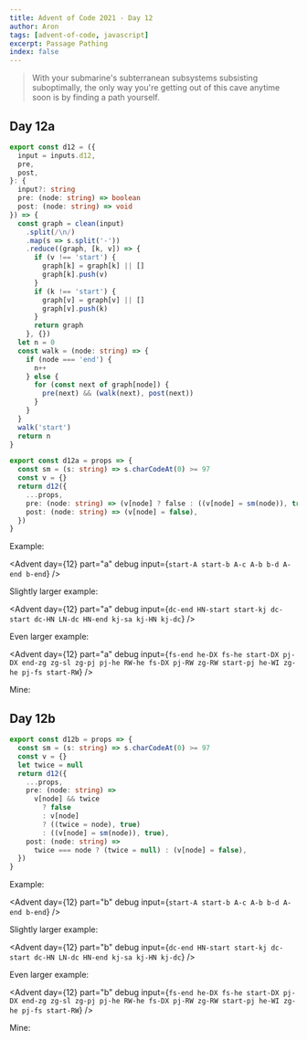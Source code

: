 ```yaml
---
title: Advent of Code 2021 - Day 12
author: Aron
tags: [advent-of-code, javascript]
excerpt: Passage Pathing
index: false
---
```


> With your submarine's subterranean subsystems subsisting suboptimally, the
> only way you're getting out of this cave anytime soon is by finding a path
> yourself.

## Day 12a

```typescript
export const d12 = ({
  input = inputs.d12,
  pre,
  post,
}: {
  input?: string
  pre: (node: string) => boolean
  post: (node: string) => void
}) => {
  const graph = clean(input)
    .split(/\n/)
    .map(s => s.split('-'))
    .reduce((graph, [k, v]) => {
      if (v !== 'start') {
        graph[k] = graph[k] || []
        graph[k].push(v)
      }
      if (k !== 'start') {
        graph[v] = graph[v] || []
        graph[v].push(k)
      }
      return graph
    }, {})
  let n = 0
  const walk = (node: string) => {
    if (node === 'end') {
      n++
    } else {
      for (const next of graph[node]) {
        pre(next) && (walk(next), post(next))
      }
    }
  }
  walk('start')
  return n
}

export const d12a = props => {
  const sm = (s: string) => s.charCodeAt(0) >= 97
  const v = {}
  return d12({
    ...props,
    pre: (node: string) => (v[node] ? false : ((v[node] = sm(node)), true)),
    post: (node: string) => (v[node] = false),
  })
}
```

Example:

<Advent day={12} part="a" debug input={`
start-A
start-b
A-c
A-b
b-d
A-end
b-end
`} />

Slightly larger example:

<Advent day={12} part="a" debug input={`
dc-end
HN-start
start-kj
dc-start
dc-HN
LN-dc
HN-end
kj-sa
kj-HN
kj-dc
`} />

Even larger example:

<Advent day={12} part="a" debug input={`
fs-end
he-DX
fs-he
start-DX
pj-DX
end-zg
zg-sl
zg-pj
pj-he
RW-he
fs-DX
pj-RW
zg-RW
start-pj
he-WI
zg-he
pj-fs
start-RW
`} />

Mine:

<Advent day={12} part="a" debug />

## Day 12b

```typescript
export const d12b = props => {
  const sm = (s: string) => s.charCodeAt(0) >= 97
  const v = {}
  let twice = null
  return d12({
    ...props,
    pre: (node: string) =>
      v[node] && twice
        ? false
        : v[node]
        ? ((twice = node), true)
        : ((v[node] = sm(node)), true),
    post: (node: string) =>
      twice === node ? (twice = null) : (v[node] = false),
  })
}
```

Example:

<Advent day={12} part="b" debug input={`
start-A
start-b
A-c
A-b
b-d
A-end
b-end
`} />

Slightly larger example:

<Advent day={12} part="b" debug input={`
dc-end
HN-start
start-kj
dc-start
dc-HN
LN-dc
HN-end
kj-sa
kj-HN
kj-dc
`} />

Even larger example:

<Advent day={12} part="b" debug input={`
fs-end
he-DX
fs-he
start-DX
pj-DX
end-zg
zg-sl
zg-pj
pj-he
RW-he
fs-DX
pj-RW
zg-RW
start-pj
he-WI
zg-he
pj-fs
start-RW
`} />

Mine:

<Advent day={12} part="b" debug />
